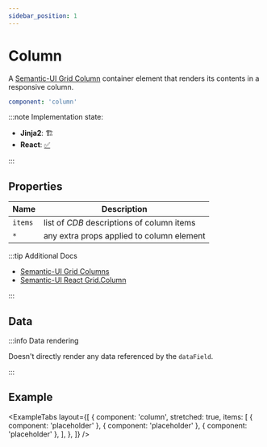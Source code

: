 ```yaml
---
sidebar_position: 1
---
```



# Column

A [Semantic-UI Grid Column](https://semantic-ui.com/collections/grid.html#columns) container element that
renders its contents in a responsive column.

```yaml
component: 'column'
```

:::note Implementation state:

- **Jinja2**: 🏗
- **React**: [✅](https://github.com/oarepo/react-generative-ui/blob/master/src/components/structural/Column.tsx)

:::

## Properties

| Name    | Description                                |
| ------- | ------------------------------------------ |
| `items` | list of _CDB_ descriptions of column items |
| `*`     | any extra props applied to column element  |

:::tip Additional Docs

- [Semantic-UI Grid Columns](https://semantic-ui.com/collections/grid.html#columns)
- [Semantic-UI React Grid.Column](https://react.semantic-ui.com/collections/grid/)

:::

## Data

:::info Data rendering

Doesn't directly render any data referenced by the `dataField`.

:::

## Example

<ExampleTabs
  layout={[
    {
      component: 'column',
      stretched: true,
      items: [
        { component: 'placeholder' },
        { component: 'placeholder' },
        { component: 'placeholder' },
      ],
    },
  ]}
/>
